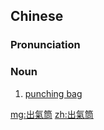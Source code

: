 {{also|出气筒}}
==Chinese==
{{zh-forms|s=出气筒|type=21}}

===Pronunciation===
{{zh-pron
|m=chūqìtǒng
|c=ceot1 hei3 tung2
|cat=n
}}

===Noun===
{{zh-noun}}

# [[punching bag]] {{gloss|person serving as an object of abuse}}

[[mg:出氣筒]]
[[zh:出氣筒]]